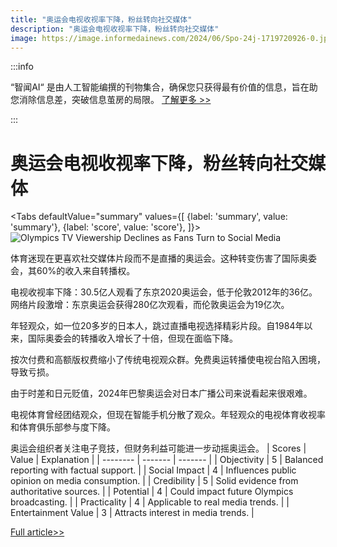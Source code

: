 ```yaml
---
title: "奥运会电视收视率下降，粉丝转向社交媒体"
description: "奥运会电视收视率下降，粉丝转向社交媒体"
image: https://image.informedainews.com/2024/06/Spo-24j-1719720926-0.jpg
---
```



:::info

“智闻AI“ 是由人工智能编撰的刊物集合，确保您只获得最有价值的信息，旨在助您消除信息差，突破信息茧房的局限。  [了解更多 >>](/)

:::

# 奥运会电视收视率下降，粉丝转向社交媒体


<Tabs
	defaultValue="summary"
	values={[
	{label: 'summary', value: 'summary'},
	{label: 'score', value: 'score'},
]}>
<TabItem value="summary">
<img
  src="https://image.informedainews.com/2024/06/Spo-24j-1719720926-0.jpg"
  alt="Olympics TV Viewership Declines as Fans Turn to Social Media"
/>



体育迷现在更喜欢社交媒体片段而不是直播的奥运会。这种转变伤害了国际奥委会，其60%的收入来自转播权。

电视收视率下降：30.5亿人观看了东京2020奥运会，低于伦敦2012年的36亿。网络片段激增：东京奥运会获得280亿次观看，而伦敦奥运会为19亿次。

年轻观众，如一位20多岁的日本人，跳过直播电视选择精彩片段。自1984年以来，国际奥委会的转播收入增长了十倍，但现在面临下降。

按次付费和高额版权费缩小了传统电视观众群。免费奥运转播使电视台陷入困境，导致亏损。

由于时差和日元贬值，2024年巴黎奥运会对日本广播公司来说看起来很艰难。

电视体育曾经团结观众，但现在智能手机分散了观众。年轻观众的电视体育收视率和体育俱乐部参与度下降。

奥运会组织者关注电子竞技，但财务利益可能进一步动摇奥运会。
</TabItem>
<TabItem value="score">
	| Scores     | Value   | Explanation |
	| -------- | ------- | ------- |
	| Objectivity  | 5    | Balanced reporting with factual support.    |
	| Social Impact | 4     | Influences public opinion on media consumption.    |
	| Credibility    | 5    | Solid evidence from authoritative sources.    |
	| Potential    | 4    | Could impact future Olympics broadcasting.    |
	| Practicality    | 4    | Applicable to real media trends.    |
	| Entertainment Value    | 3    | Attracts interest in media trends.    |
</TabItem>
</Tabs>

[Full article>>](https://asia.nikkei.com/Spotlight/Datawatch/Olympics-faces-drop-in-TV-viewing-as-fans-switch-to-social-media-clips)
